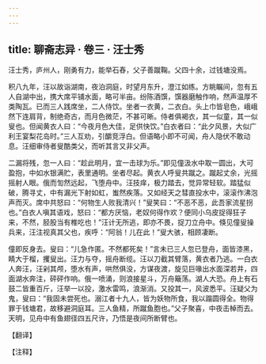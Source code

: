 ```yaml
---
---
---
```

title: 聊斋志异 · 卷三 · 汪士秀
---

汪士秀，庐州人，刚勇有力，能举石舂，父子善蹴鞠。父四十余，过钱塘没焉。

积八九年，汪以故诣湖南，夜泊洞庭，时望月东升，澄江如练。方眺瞩间，忽有五人自湖中出，携大席平铺水面，略可半亩。纷陈酒馔，馔器磨触作响，然声温厚不类陶瓦。已而三人践席坐，二人侍饮。坐者一衣黄，二衣白。头上巾皆皂色，峨峨然下连肩背，制绝奇古，而月色微茫，不甚可晰。侍者俱褐衣，其一似童，其一似叟也。但闻黄衣人曰：“今夜月色大佳，足供快饮。”白衣者曰：“此夕风景，大似广利王宴梨花岛时。”三人互劝，引釂竞浮白。但语略小即不可闻，舟人隐伏不敢动息。汪细审侍者叟酷类父，而听其言又非父声。

二漏将残，忽一人曰：“趁此明月，宜一击球为乐。”即见僮汲水中取一圆出，大可盈抱，中如水银满贮，表里通明。坐者尽起。黄衣人呼叟共蹴之。蹴起丈余，光摇摇射人眼。俄而訇然远起，飞堕舟中。汪技痒，极力踏去，觉异常轻软。踏猛似破，腾寻丈，中有漏光下射如虹，蚩然疾落。又如经天之彗直投水中，滚滚作沸泡声而灭。席中共怒曰：“何物生人败我清兴！”叟笑曰：“不恶不恶，此吾家流星拐也。”白衣人嗔其语戏，怒曰：“都方厌恼，老奴何得作欢？便同小乌皮捉得狂子来，不然，胫股当有椎吃也！”汪计无所逃，即亦不畏，捉刀立舟中。倏见僮叟操兵来，汪注视真其父也，疾呼：“阿翁！儿在此！”叟大骇，相顾凄断。

僮即反身去。叟曰：“儿急作匿。不然都死矣！”言未已三人忽已登舟，面皆漆黑，睛大于榴，攫叟出。汪力与夺，摇舟断缆。汪以刀截其臂落，黄衣者乃逃。一白衣人奔汪，汪剁其颅，堕水有声，哄然俱没，方谋夜渡，旋见巨喙出水面深若井，四面湖水奔注，砰砰作响。俄一喷涌，则浪接星斗，万舟簸荡。湖人大恐。舟上有石鼓二皆重百斤，汪举一以投，激水雷鸣，浪渐消。又投其一，风波悉平。汪疑父为鬼，叟曰：“我固未尝死也。溺江者十九人，皆为妖物所食，我以蹋圆得全。物得罪于钱塘君，故移避洞庭耳。三人鱼精，所蹴鱼胞也。”父子聚喜，中夜击棹而去。天明，见舟中有鱼翅径四五尺许，乃悟是夜间所断臂也。

【翻译】

【注释】

